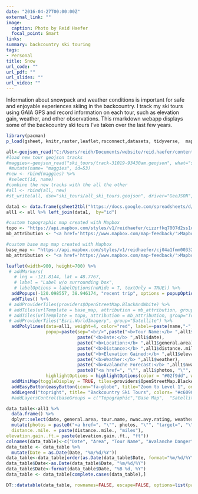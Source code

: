 ```yaml
---
date: "2016-04-27T00:00:00Z"
external_link: ""
image:
  caption: Photo by Reid Haefer
  focal_point: Smart
links:
summary: backcountry ski touring
tags:
- Personal
title: Snow
url_code: ""
url_pdf: ""
url_slides: ""
url_video: ""
---
```


Information about snowpack and weather conditions is important for safe and enjoyable experiences skiing in the backcountry. I track my ski tours using GAIA GPS and record information on each tour, such as elevation gain, weather, and other observations. This rmarkdown webapp displays some of the backcountry ski tours I've taken over the last few years.

```r
library(pacman)
p_load(gsheet, knitr,raster,leaflet,rsconnect,datasets, tidyverse,  maptools, geojsonio, tidyverse, gganimate, rgdal, ggplot2, devtools, ggthemes, gtools, scales, DT, RColorBrewer, Rserve, leaflet.extras, sf, ggmap, ggspatial)

all<-geojson_read("C:/Users/reidh/Documents/website/reid.haefer/content/project/ski/all_ski_tours.geojson", what="sp") %>% st_as_sf() 
#load new tour geojson tracks
#maggies<-geojson_read("ski_tours/track-31019-93430am.geojson", what="sp") %>% st_as_sf() %>%
 #mutate(name= "maggies", id=53)
#new <- rbind(maggies) %>%
 #select(id, name)
#combine the new tracks with the all the other
#all <- rbind(all, new)
#st_write(all, dsn="ski_tours/all_ski_tours.geojson", driver="GeoJSON", delete_dsn = T)

data1 <- data.frame(gsheet2tbl("https://docs.google.com/spreadsheets/d/151RiUSQP0qMcUCGk9iO2zz7cdMbmOt64IiwzndeFWbI/edit?usp=sharing"))
all1 <- all %>% left_join(data1,  by="id")

#custom topographic map created with Mapbox
topo <- "https://api.mapbox.com/styles/v1/reidhaefer/cizzrfkq7007d2ss1ob7e2j43/tiles/256/{z}/{x}/{y}?access_token=pk.eyJ1IjoicmVpZGhhZWZlciIsImEiOiJjaW80bW92cGowMW8zdjRrcWlsMzg5dGVjIn0.TxdQscN__5Nlu_jSYxZplA"
mb_attribution <- "<a href='https://www.mapbox.com/map-feedback/'>Mapbox</a> <a href='http://www.openstreetmap.org/copyright'>OpenStreetMap</a>"

#custom base map map created with Mapbox
base_map <- "https://api.mapbox.com/styles/v1/reidhaefer/cj04a1fmm00332sroid5qzzwb/tiles/256/{z}/{x}/{y}?access_token=pk.eyJ1IjoicmVpZGhhZWZlciIsImEiOiJjaW80bW92cGowMW8zdjRrcWlsMzg5dGVjIn0.TxdQscN__5Nlu_jSYxZplA"
mb_attribution <- "<a href='https://www.mapbox.com/map-feedback/'>Mapbox</a> <a href='http://www.openstreetmap.org/copyright'>OpenStreetMap</a>"

leaflet(width=900, height=700) %>%
 # addMarkers(
   # lng = -121.8144, lat = 48.7767,
   # label = "Label w/o surrounding box",
   # labelOptions = labelOptions(noHide = T, textOnly = TRUE)) %>%
  addPopups(-120.098557, 38.946174, "recent trip", options = popupOptions(closeButton = FALSE)) %>%
  addTiles() %>%
 # addProviderTiles(providers$OpenStreetMap.BlackAndWhite) %>%
 # addTiles(urlTemplate = base_map, attribution = mb_attribution, group="Base Map") %>%
 # addTiles(urlTemplate = topo, attribution = mb_attribution, group="Topographic") %>%
 # addProviderTiles("Esri.WorldImagery", group="Satellite") %>%
  addPolylines(data=all1, weight=4, color="red", label=~paste(name,"-",general.area),
               popup=paste(sep="<br/>",paste("<b>Tour Name:</b> ",all1$name),
                           paste("<b>Date:</b> ",all1$date),
                           paste("<b>Location:</b> ",all1$general.area),
                           paste("<b>Distance:</b> ",all1$distance..mile., "miles"),
                           paste("<b>Elevation Gained:</b> ",all1$elevation.gain..ft., "feet"),
                           paste("<b>Weather:</b> ",all1$weather),
                           paste("<b>Avalanche Forecast:</b> ",all1$nwac.avy.rating),
                           paste0("<a href=", "\"", all1$photos, "\"", "target=", "\"","blank", "\"", ">","Photos" ,"</a>")),
               highlightOptions = highlightOptions(color = "#02f9dd", weight = 2, bringToFront = TRUE)) %>%
  addMiniMap(toggleDisplay = TRUE, tiles=providers$OpenStreetMap.BlackAndWhite) %>%
  addEasyButton(easyButton(icon="fa-globe", title="Zoom to Level 1", onClick=JS("function(btn, map){ map.setZoom(6); }"))) %>%
  addLegend("topright", title= "Backcountry Ski Tours", colors= "#c60905", labels= "ski tour") #%>%
  #addLayersControl(baseGroups = c("Topographic","Base Map",  "Satellite"), options = layersControlOptions(collapsed = FALSE))
```

```r
data_table<-all1 %>% 
  data.frame() %>% 
  dplyr::select(date, general.area, tour.name, nwac.avy.rating, weather, duration, elevation.gain..ft., distance..mile., photos ) %>%
  mutate(photos = paste0("<a href=", "\"", photos, "\"", "target=", "\"","blank", "\"", ">", tour.name, "</a>"),
  distance..mile. = paste(distance..mile., "miles"),
elevation.gain..ft.= paste(elevation.gain..ft., "ft"))
colnames(data_table)<-c("Date", "Area", "Tour Name", "Avalanche Danger", "Weather", "Duration", "Elevation Gain", "Distance" ,"Photos")
data_table <- data_table %>%
  mutate(Date = as.Date(Date, "%m/%d/%Y"))
data_table<-data_table[order(as.Date(data_table$Date, format="%m/%d/%Y"), decreasing = TRUE),]
data_table$Date<-as.Date(data_table$Date, "%m/%d/%Y")
data_table$Date<-format(data_table$Date, "%B %d, %Y")
data_table <- data_table[complete.cases(data_table),]

DT::datatable(data_table, rownames=FALSE, escape=FALSE, options=list(pageLength = 100, dom = 'ft'))
```

